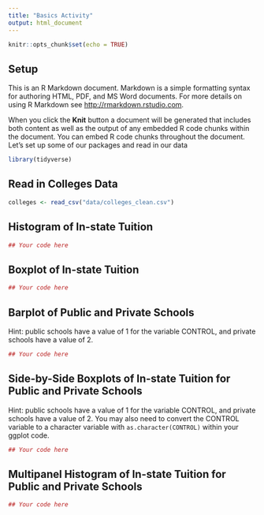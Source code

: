 ```yaml
---
title: "Basics Activity"
output: html_document
---
```


```r
knitr::opts_chunk$set(echo = TRUE)
```

## Setup

This is an R Markdown document. Markdown is a simple formatting syntax for authoring HTML, PDF, and MS Word documents. For more details on using R Markdown see <http://rmarkdown.rstudio.com>.

When you click the **Knit** button a document will be generated that includes both content as well as the output of any embedded R code chunks within the document. You can embed R code chunks throughout the document. Let's set up some of our packages and read in our data

```r
library(tidyverse)
```

## Read in Colleges Data


```r
colleges <- read_csv("data/colleges_clean.csv")
```

## Histogram of In-state Tuition

```r
## Your code here
```

## Boxplot of In-state Tuition

```r
## Your code here
```

## Barplot of Public and Private Schools

Hint: public schools have a value of 1 for the variable CONTROL, and private schools have a value of 2.

```r
## Your code here
```

## Side-by-Side Boxplots of In-state Tuition for Public and Private Schools

Hint: public schools have a value of 1 for the variable CONTROL, and private schools have a value of 2. You may also need to convert the CONTROL variable to a character variable with `as.character(CONTROL)` within your ggplot code.

```r
## Your code here
```

## Multipanel Histogram of In-state Tuition for Public and Private Schools

```r
## Your code here
```